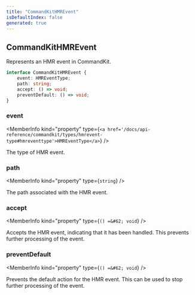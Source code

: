 ```yaml
---
title: "CommandKitHMREvent"
isDefaultIndex: false
generated: true
---
```



<!-- This file was generated from the CommandKit source. Do not modify. Instead, re-run the "docgen" script -->


## CommandKitHMREvent

<GenerationInfo sourceFile="packages/commandkit/src/utils/dev-hooks.ts" sourceLine="26" packageName="commandkit" />

Represents an HMR event in CommandKit.

```ts title="Signature"
interface CommandKitHMREvent {
    event: HMREventType;
    path: string;
    accept: () => void;
    preventDefault: () => void;
}
```

<div className="members-wrapper">

### event

<MemberInfo kind="property" type={`<a href='/docs/api-reference/commandkit/types/hmrevent-type#hmreventtype'>HMREventType</a>`}   />

The type of HMR event.
### path

<MemberInfo kind="property" type={`string`}   />

The path associated with the HMR event.
### accept

<MemberInfo kind="property" type={`() =&#62; void`}   />

Accepts the HMR event, indicating that it has been handled.
This prevents further processing of the event.
### preventDefault

<MemberInfo kind="property" type={`() =&#62; void`}   />

Prevents the default action for the HMR event.
This can be used to stop further processing of the event.


</div>
